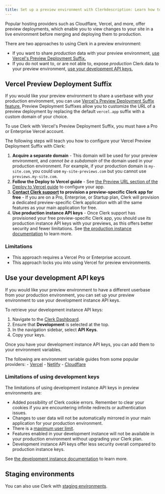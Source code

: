 ```yaml
---
title: Set up a preview environment with Clerkdescription: Learn how to set up a preview environment with Clerk authentication.
---
```


Popular hosting providers such as Cloudflare, Vercel, and more, offer preview deployments, which enable you to view changes to your site in a live environment before merging and deploying them to production.

There are two approaches to using Clerk in a preview environment:

- If you want to share *production* data with your preview environment, [use Vercel's Preview Deployment Suffix.](#vercel-preview-deployment-suffix)
- If you do not want to, or are not able to, expose *production* Clerk data to your preview environment, [use your development API keys.](#use-your-development-api-keys)

## Vercel Preview Deployment Suffix

If you would like your preview environment to share a userbase with your production environment, you can use [Vercel's Preview Deployment Suffix feature.](https://vercel.com/docs/deployments/generated-urls#preview-deployment-suffix) Preview Deployment Suffixes allow you to customize the URL of a preview deployment by replacing the default `vercel.app` suffix with a custom domain of your choice.

To use Clerk with Vercel's Preview Deployment Suffix, you must have a Pro or Enterprise Vercel account.

The following steps will teach you how to configure your Vercel Preview Deployment Suffix with Clerk:

1. **Acquire a separate domain** - This domain will be used for your preview environment, and *cannot be a subdomain* of the domain used in your production environment. For example, if your production domain is `my-site.com`, you could use `my-site-previews.com` but you cannot use `previews.my-site.com`.
2. **Follow the Deploy to Vercel guide** - See [the Preview URL section of the Deploy to Vercel guide](/docs/deployments/deploy-to-vercel#support-for-vercel-preview-ur-ls) to configure your app.
3. **[Contact Clerk support](https://clerk.com/contact/support) to provision a preview-specific Clerk app for free** - If you are on a Pro, Enterprise, or Startup plan, Clerk will provision a dedicated preview-specific Clerk application with all the same features as your main application for free.
4. **Use production instance API keys** - Once Clerk support has provisioned your free preview-specific Clerk app, you should use its production instance API keys with your previews, as this offers better security and fewer limitations. See [the production instance documentation](/docs/deployments/environments#production-instance) to learn more.

### Limitations

- This approach requires a Vercel Pro or Enterprise account.
- This approach locks you into using Vercel for preview environments.

## Use your development API keys

If you would like your preview environment to have a different userbase from your production environment, you can set up your preview environment to use your development instance API keys.

To retrieve your development instance API keys:

1. Navigate to the [Clerk Dashboard](https://dashboard.clerk.com/last-active?path=api-keys).
2. Ensure that **Development** is selected at the top.
3. In the navigation sidebar, select **API Keys**.
4. Copy your keys.

Once you have your development instance API keys, you can add them to your environment variables.

The following are environment variable guides from some popular providers:
    - [Vercel](https://vercel.com/docs/projects/environment-variables#declare-an-environment-variable)
    - [Netlify](https://docs.netlify.com/environment-variables/get-started/#create-environment-variables)
    - [Cloudflare](https://developers.cloudflare.com/workers/configuration/environment-variables/#add-environment-variables-via-the-dashboar)

### Limitations of using development keys

The limitations of using development instance API keys in preview environments are:

- Added possibility of Clerk cookie errors. Remember to clear your cookies if you are encountering infinite redirects or authentication issues.
- Changes to user data will not be automatically mirrored in your main application for your production environment.
- There is a [maximum user limit](/docs/deployments/environments#development-instance).
- Features enabled in your development instance will not be available in your production environment without upgrading your Clerk plan.
- Development instance API keys offer less security overall compared to production instance keys.

See [the development instance documentation](/docs/deployments/environments#development-instance) to learn more.

## Staging environments

You can also use Clerk with [staging environments](/docs/deployments/set-up-staging).
